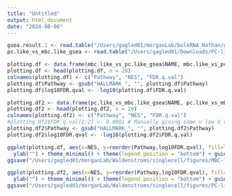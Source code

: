```yaml
---
title: "Untitled"
output: html_document
date: "2024-08-06"
---
```


```r
gsea.result.1 <- read.table("/Users/gagled01/morganLab/bulkRNA_Nathan/gsea_report_for_L363_R1_vs_WT.tsv", sep = "\t", header = T)
pc.like_vs_mbc.like_gsea <- read.table("/Users/gagled01/Downloads/PC-like_vs_MBC-like_GSEA.tsv", sep = "\t", header = T)
```

```r
plotting.df <- data.frame(mbc.like_vs_pc.like_gsea$NAME, mbc.like_vs_pc.like_gsea$NES, mbc.like_vs_pc.like_gsea$FDR.q.val)
plotting.df <- head(plotting.df, n = 20)
colnames(plotting.df) <- c("Pathway", "NES", "FDR.q.val")
plotting.df$Pathway <- gsub("HALLMARK_", "", plotting.df$Pathway)
plotting.df$log10FDR.qval <- -log10(plotting.df$FDR.q.val)

plotting.df2 <- data.frame(pc.like_vs_mbc.like_gsea$NAME, pc.like_vs_mbc.like_gsea$NES, pc.like_vs_mbc.like_gsea$FDR.q.val)
plotting.df2 <- head(plotting.df2, n = 20)
colnames(plotting.df2) <- c("Pathway", "NES", "FDR.q.val")
#plotting.df2$FDR.q.val[1:2] <- 0.0001 # Manually giving some v low Q values because 0 does not work for plotting
plotting.df2$Pathway <- gsub("HALLMARK_", "", plotting.df2$Pathway)
plotting.df2$log10FDR.qval <- -log10(plotting.df2$FDR.q.val)

```

```r
ggplot(plotting.df, aes(x=NES, y=reorder(Pathway,log10FDR.qval), fill=log10FDR.qval)) + geom_bar(stat="identity")+scale_fill_gradient(low="red", high="blue", name = "-log10(FDR q-value)") +
  ylab("") + theme_minimal() + theme(legend.position = "bottom") + guides(color=guide_legend("-log10(FDR q-value)"))
ggsave("/Users/gagled01/morganLab/Waldenstroms/singlecell/figures/MBC-like_vs_PC-like_MBC_GSEA_Barplot.png", height = 8, width = 8)

ggplot(plotting.df2, aes(x=NES, y=reorder(Pathway,log10FDR.qval), fill=log10FDR.qval)) + geom_bar(stat="identity")+scale_fill_gradient(low="red", high="blue", name = "-log10(FDR q-value)") +
  ylab("") + theme_minimal() + theme(legend.position = "bottom") + guides(color=guide_legend("-log10(FDR q-value)"))
ggsave("/Users/gagled01/morganLab/Waldenstroms/singlecell/figures/PC-like_vs_MBC-like_MBC_GSEA_Barplot.png", height = 8, width = 8)
```
